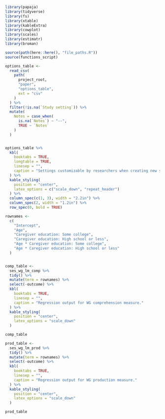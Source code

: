 ```r
library(papaja)
library(tidyverse)
library(fs)
library(xtable)
library(kableExtra)
library(cowplot)
library(scales)
library(estimatr)
library(broman)

source(path(here::here(), "file_paths.R"))
source(functions_script)
```

```r
options_table <- 
  read_csv(
    path(
      project_root,
      "paper",
      "options_table",
      ext = "csv"
    )
  ) %>% 
  filter(!is.na(`Study setting`)) %>% 
  mutate(
    Notes = case_when(
      is.na(`Notes`) ~ "--",
      TRUE ~ `Notes`
    )
  )


options_table %>%
  kbl(
    booktabs = TRUE,
    longtable = TRUE,
    linesep = "",
    caption = "Settings customizable by researchers when creating new studies to be run on the Web-CDI platform."
  ) %>%
  kable_styling(
    position = "center",
    latex_options = c("scale_down", "repeat_header")
  ) %>%
  column_spec(c(1, 3), width = "2.2in") %>%
  column_spec(2, width = "1.2in") %>%
  row_spec(0, bold = TRUE)

```

\newpage

```r
rownames <-
  c(
    "Intercept",
    "Age",
    "Caregiver education: Some college",
    "Caregiver education: High school or less",
    "Age * Caregiver education: Some college",
    "Age * Caregiver education: High school or less"
  )


comp_table <-
  ses_wg_lm_comp %>%
  tidy() %>%
  mutate(term = rownames) %>%
  select(-outcome) %>%
  kbl(
    booktabs = TRUE,
    linesep = "",
    caption = "Regression output for WG comprehension measure."
  ) %>%
  kable_styling(
    position = "center",
    latex_options = "scale_down"
  )

comp_table

prod_table <-
  ses_wg_lm_prod %>%
  tidy() %>%
  mutate(term = rownames) %>%
  select(-outcome) %>%
  kbl(
    booktabs = TRUE,
    linesep = "",
    caption = "Regression output for WG production measure."
  ) %>%
  kable_styling(
    position = "center",
    latex_options = "scale_down"
  )

prod_table
```


